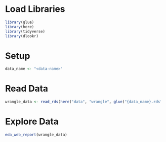 # Load Libraries
```r
library(glue)
library(here)
library(tidyverse)
library(dlookr)
```

# Setup
```r
data_name <- "<data-name>"
```

# Read Data
```r
wrangle_data <- read_rds(here("data", "wrangle", glue("{data_name}.rds")))
```

# Explore Data
```r
eda_web_report(wrangle_data)
```
